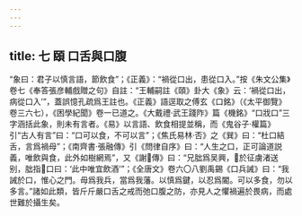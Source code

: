 ```yaml
---
---
---
```

title: 七 頤 口舌與口腹
---




“象曰：君子以慎言語，節飲食”；《正義》：“禍從口出，患從口入。”按《朱文公集》卷七《奉答張彦輔戲贈之句》自註：“王輔嗣註《頤》卦大《象》云：‘禍從口出，病從口入’”，蓋誤憶孔疏爲王註也。《正義》語逕取之傅玄《口銘》（《太平御覽》 卷三六七），《困學紀聞》卷一已道之。《大戴禮·武王踐阼》篇《機銘》“口戕口”三字涵括此象，則未有言者。《易》以言語、飲食相提並稱，而《鬼谷子·權篇》引“古人有言”曰：“口可以食，不可以言”；《焦氏易林·否》之《巽》曰：“杜口結舌，言爲禍母”；《南齊書·張融傳》引《問律自序》曰：“人生之口，正可論道説義，唯飲與食，此外如樹網焉”，又《謝𤅢傳》曰：“兄朏爲吴興，𤅢於征虜渚送别，朏指𤅢口曰：‘此中唯宜飲酒’”；《全唐文》卷六〇八劉禹錫《口兵誡》曰：“我誡於口，惟心之門。毋爲我兵，當爲我藩。以慎爲鍵，以忍爲閽。可以多食，勿以多言。”諸如此類，皆斤斤嚴口舌之戒而弛口腹之防，亦見人之懼禍遍於畏病，而處世難於攝生矣。
